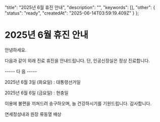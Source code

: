   "title": "2025년 6월 휴진 안내",
  "description": "",
  "keywords": [],
  "other": {
    "status": "ready",
    "createdAt": "2025-06-14T03:59:19.409Z"
  }
};

# 2025년 6월 휴진 안내

안녕하세요.

다음과 같이 외래 진료 휴진을 안내드립니다.  단, 인공신장실은 정상 진료합니다.

   ----- 다   음 -----

2025년 6월 3일 (화요일) : 대통령선거일

2025년 6월 6일 (금요일) : 현충일

이용에 불편을 끼쳐드려 송구하오며, 늘 건강하시기를 기원드립니다. 
감사합니다.

연세정성내과 원장 류동열 배상

